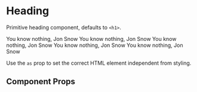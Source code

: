 
<Meta title="Heading" component={Heading} />

# Heading

Primitive heading component, defaults to `<h1>`.

<Preview withToolbar>
  <Story name="heading">
    <Box>
      <Heading variant="heading-1">You know nothing, Jon Snow</Heading>
      <Heading variant="heading-2">You know nothing, Jon Snow</Heading>
      <Heading variant="heading-3">You know nothing, Jon Snow</Heading>
      <Heading variant="heading-4">You know nothing, Jon Snow</Heading>
      <Heading variant="heading-5">You know nothing, Jon Snow</Heading>
    </Box>
  </Story>
</Preview>

Use the `as` prop to set the correct HTML element independent from styling.

## Component Props

<Props of={Heading} />